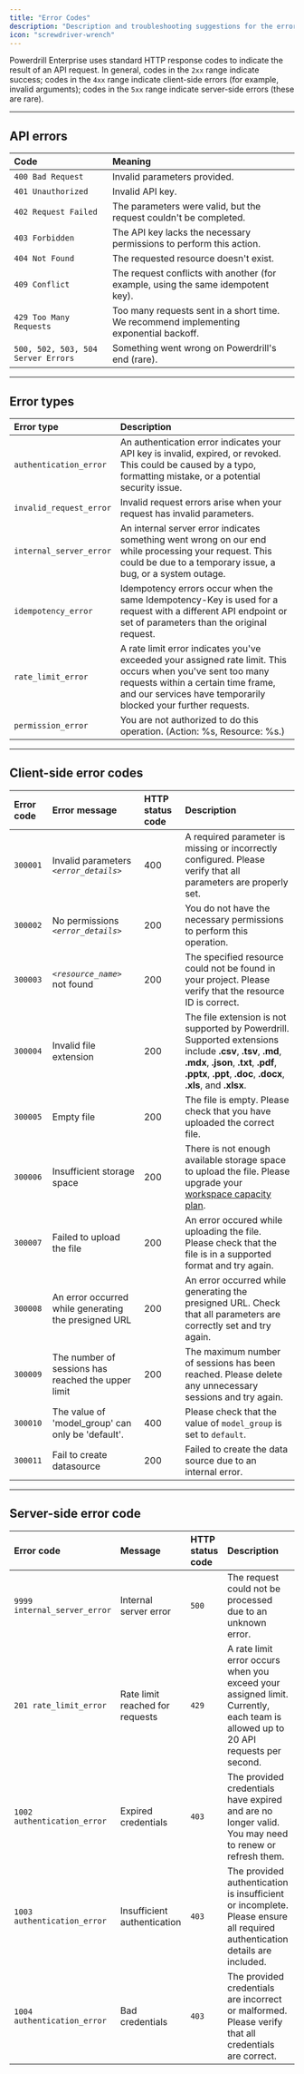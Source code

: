 ```yaml
---
title: "Error Codes"
description: "Description and troubleshooting suggestions for the error codes you may encounter on our platform"
icon: "screwdriver-wrench"
---
```


Powerdrill Enterprise uses standard HTTP response codes to indicate the result of an API request. In general, codes in the `2xx` range indicate success; codes in the `4xx` range indicate client-side errors (for example, invalid arguments); codes in the `5xx` range indicate server-side errors (these are rare).


---

## API errors

| Code | Meaning |
| :- | :- |
| `400 Bad Request` | Invalid parameters provided. |
| `401 Unauthorized` | Invalid API key. |
| `402 Request Failed` | The parameters were valid, but the request couldn't be completed. |
| `403 Forbidden` | The API key lacks the necessary permissions to perform this action. |
| `404 Not Found` | The requested resource doesn't exist. |
| `409 Conflict` | The request conflicts with another (for example, using the same idempotent key). |
| `429 Too Many Requests` | Too many requests sent in a short time. We recommend implementing exponential backoff. |
| `500, 502, 503, 504 Server Errors` | Something went wrong on Powerdrill's end (rare). |



---

## Error types

| Error type | Description |
| :- | :- |
| `authentication_error` | An authentication error indicates your API key is invalid, expired, or revoked. This could be caused by a typo, formatting mistake, or a potential security issue. |
| `invalid_request_error` | Invalid request errors arise when your request has invalid parameters. |
| `internal_server_error` | An internal server error indicates something went wrong on our end while processing your request. This could be due to a temporary issue, a bug, or a system outage. |
| `idempotency_error` | Idempotency errors occur when the same Idempotency-Key is used for a request with a different API endpoint or set of parameters than the original request. |
| `rate_limit_error` | A rate limit error indicates you've exceeded your assigned rate limit. This occurs when you've sent too many requests within a certain time frame, and our services have temporarily blocked your further requests. |
| `permission_error` | You are not authorized to do this operation. (Action: %s, Resource: %s.) |

 
---


## Client-side error codes

| Error code | Error message | HTTP status code | Description |
| :- | :- | :- | :- |
| `300001` | Invalid parameters *`<error_details>`* | 400 | A required parameter is missing or incorrectly configured. Please verify that all parameters are properly set. |
| `300002` | No permissions *`<error_details>`* | 200 | You do not have the necessary permissions to perform this operation. | 
| `300003` | *`<resource_name>`* not found | 200 | The specified resource could not be found in your project. Please verify that the resource ID is correct. | 
| `300004` | Invalid file extension | 200 | The file extension is not supported by Powerdrill. Supported extensions include **.csv**, **.tsv**, **.md**, **.mdx**, **.json**, **.txt**, **.pdf**, **.pptx**, **.ppt**, **.doc**, **.docx**, **.xls**, and **.xlsx**. |
| `300005` | Empty file | 200 | The file is empty. Please check that you have uploaded the correct file. |
| `300006` | Insufficient storage space | 200 | There is not enough available storage space to upload the file. Please upgrade your [workspace capacity plan](/developer-guides/create-subscription). |
| `300007` | Failed to upload the file | 200 | An error occured while uploading the file. Please check that the file is in a supported format and try again. |
| `300008` | An error occurred while generating the presigned URL | 200 | An error occurred while generating the presigned URL. Check that all parameters are correctly set and try again. |
| `300009` | The number of sessions has reached the upper limit | 200 | The maximum number of sessions has been reached. Please delete any unnecessary sessions and try again. |
| `300010` | The value of 'model_group' can only be 'default'. | 400 | Please check that the value of `model_group` is set to `default`. |
| `300011` | Fail to create datasource | 200 | Failed to create the data source due to an internal error. |



---

## Server-side error code

| Error code | Message | HTTP status code | Description |
| :- | :- | :- | :- |
| `9999 internal_server_error` | Internal server error | `500` | The request could not be processed due to an unknown error. |
| `201 rate_limit_error` | Rate limit reached for requests | `429` | A rate limit error occurs when you exceed your assigned limit. Currently, each team is allowed up to 20 API requests per second. |
| `1002 authentication_error` | Expired credentials | `403` | The provided credentials have expired and are no longer valid. You may need to renew or refresh them. |
| `1003 authentication_error` | Insufficient authentication | `403` | The provided authentication is insufficient or incomplete. Please ensure all required authentication details are included. |
| `1004 authentication_error` | Bad credentials | `403` | The provided credentials are incorrect or malformed. Please verify that all credentials are correct. |